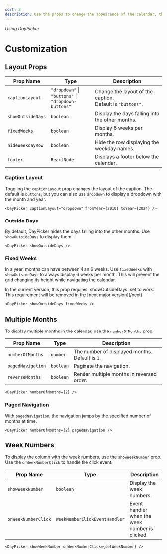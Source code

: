 ```yaml
---
sort: 3
description: Use the props to change the appearance of the calendar, the layout of the caption, and the number of months displayed.
---
```


_Using DayPicker_

# Customization

## Layout Props

| Prop Name         | Type                                                     | Description                                                      |
| ----------------- | -------------------------------------------------------- | ---------------------------------------------------------------- |
| `captionLayout`   | `"dropdown"` \| `"buttons"` \|<br/> `"dropdown-buttons"` | Change the layout of the caption. <br /> Default is `"buttons"`. |
| `showOutsideDays` | `boolean`                                                | Display the days falling into the other months.                  |
| `fixedWeeks`      | `boolean`                                                | Display 6 weeks per months.                                      |
| `hideWeekdayRow`  | `boolean`                                                | Hide the row displaying the weekday names.                       |
| `footer`          | `ReactNode`                                              | Displays a footer below the calendar.                            |

### Caption Layout

Toggling the `captionLayout` prop changes the layout of the caption. The default is `buttons`, but you can also use `dropdown` to display a dropdown with the month and year.

```tsx caption="render:CaptionLayout"
<DayPicker captionLayout="dropdown" fromYear={2010} toYear={2024} />
```

### Outside Days

By default, DayPicker hides the days falling into the other months. Use `showOutsideDays` to display them.

```tsx caption="render:OutsideDays"
<DayPicker showOutsideDays />
```

### Fixed Weeks

In a year, months can have between 4 an 6 weeks. Use `fixedWeeks` with `showOutsideDays` to always display 6 weeks per month. This will prevent the grid changing its height while navigating the calendar.

<Callout>
  In the current version, this prop requires `showOutsideDays` set to work. This
  requirement will be removed in the [next major version](/next).
</Callout>

```tsx caption="render:FixedWeeks"
<DayPicker showOutsideDays fixedWeeks />
```

## Multiple Months

To display multiple months in the calendar, use the `numberOfMonths` prop.

| Prop Name         | Type      | Description                                     |
| ----------------- | --------- | ----------------------------------------------- |
| `numberOfMonths`  | `number`  | The number of displayed months. Default is `1`. |
| `pagedNavigation` | `boolean` | Paginate the navigation.                        |
| `reverseMonths`   | `boolean` | Render multiple months in reversed order.       |

```tsx caption="render:MultipleMonths"
<DayPicker numberOfMonths={2} />
```

### Paged Navigation

With `pagedNavigation`, the navigation jumps by the specified number of months at time.

```tsx caption="render:MultipleMonthsPaged"
<DayPicker numberOfMonths={2} pagedNavigation />
```

## Week Numbers

To display the column with the week numbers, use the `showWeekNumber` prop. Use the `onWeekNumberClick` to handle the click event.

| Prop Name           | Type                          | Description                                    |
| ------------------- | ----------------------------- | ---------------------------------------------- |
| `showWeekNumber`    | `boolean`                     | Display the week numbers.                      |
| `onWeekNumberClick` | `WeekNumberClickEventHandler` | Event handler when the week number is clicked. |

```tsx caption="render:Weeknumber"
<DayPicker showWeekNumber onWeekNumberClick={setWeekNumber} />
```
